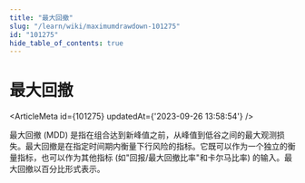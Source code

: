 ```yaml
---
title: "最大回撤"
slug: "/learn/wiki/maximumdrawdown-101275"
id: "101275"
hide_table_of_contents: true
---
```



# 最大回撤

<ArticleMeta id={101275} updatedAt={'2023-09-26 13:58:54'} />
<div className='border-solid border-b border-t-0 my-4 border-[var(--ifm-color-gray-300)]' />

最大回撤 (MDD) 是指在组合达到新峰值之前，从峰值到低谷之间的最大观测损失。最大回撤是在指定时间期内衡量下行风险的指标。它既可以作为一个独立的衡量指标，也可以作为其他指标 (如"回报/最大回撤比率"和卡尔马比率) 的输入。最大回撤以百分比形式表示。
